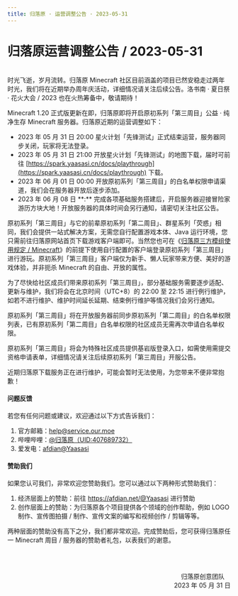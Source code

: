 ```yaml
---
title: 归落原 · 运营调整公告 · 2023-05-31
---
```


# 归落原运营调整公告 / 2023-05-31

<br />
时光飞逝，岁月流转。归落原 Minecraft 社区目前涵盖的项目已然安稳走过两年时光，我们将在近期举办周年庆活动，详细情况请关注后续公告。洛书南 · 夏日祭 · 花火大会 / 2023 也在火热筹备中，敬请期待！

Minecraft 1.20 正式版更新在即，归落原即将开启原初系列「第三周目」公益 · 纯净生存 Minecraft 服务器。归落原近期的运营调整如下：

- 2023 年 05 月 31 日 20:00 星火计划「先锋测试」正式结束运营，服务器同步关闭，玩家将无法登录。
- 2023 年 05 月 31 日 21:00 开放星火计划「先锋测试」的地图下载，届时可前往 [https://spark.yaasasi.cn/docs/playthrough](https://spark.yaasasi.cn/docs/playthrough) 下载。
- 2023 年 06 月 01 日 00:00 开放原初系列「第三周目」的白名单权限申请渠道，我们会在服务器开放后逐步添加。
- 2023 年 06 月 08 日 &#42;&#42;:&#42;&#42; 完成各项基础服务搭建后，开启服务器迎接冒险家游历方块大地！开放服务器的具体时间会另行通知，请密切关注社区公告。

原初系列「第三周目」与它的前辈原初系列「第二周目」、群星系列「荧惑」相同，我们会提供一站式解决方案，无需您自行配置游戏本体、Java 运行环境，您只需前往归落原网站首页下载游戏客户端即可。当然您也可在《[归落原三方模组使用规定 / Minecraft](../../docs/rules/allowed_modifications)》的前提下使用自行配置的客户端登录原初系列「第三周目」进行游玩。原初系列「第三周目」客户端仅为新手、懒人玩家带来方便、美好的游戏体验，并非扼杀 Minecraft 的自由、开放的属性。

为了尽快给社区成员们带来原初系列「第三周目」，部分基础服务需要逐步适配、更新与维护，我们将会在北京时间（UTC+8）的 22:00 至 22:15 进行例行维护，如若不进行维护、维护时间延长延期、结束例行维护等情况我们会另行通知。

原初系列「第三周目」将在开放服务器前同步原初系列「第二周目」的白名单权限列表，已有原初系列「第二周目」白名单权限的社区成员无需再次申请白名单权限。

原初系列「第三周目」将会为特殊社区成员提供基岩版登录入口，如需使用需提交资格申请表单，详细情况请关注后续原初系列「第三周目」开服公告。

近期归落原下载服务正在进行维护，可能会暂时无法使用，为您带来不便非常抱歉！


#### 问题反馈

若您有任何问题或建议，欢迎通过以下方式告诉我们：

1. 官方邮箱：help@service.our.moe
2. 哔哩哔哩：[@归落原（UID:407689732）](https://space.bilibili.com/407689732)
3. 爱发电：[afdian@Yaasasi](https://afdian.net/@Yaasasi)


#### 赞助我们

如果您认可我们，非常欢迎您赞助我们。您可以通过以下两种形式赞助我们：

1. 经济层面上的赞助：前往 https://afdian.net/@Yaasasi 进行赞助
2. 创作层面上的赞助：为归落原各个项目提供各个领域的创作帮助，例如 LOGO 制作、宣传图拍摄 / 制作、宣传文案的编写和视频创作 / 剪辑等等。

两种层面的赞助没有高下之分，我们都非常欢迎。完成赞助后，您可获得归落原任一 Minecraft 周目 / 服务器的赞助者礼包，以表我们的谢意。


<br /><br /><p align="right">归落原创意团队&emsp;<br />2023 年 05 月 31 日</p>